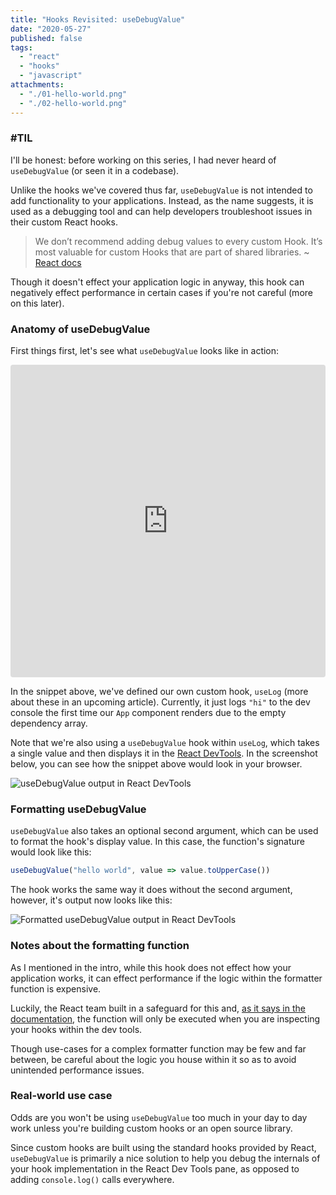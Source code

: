 ```yaml
---
title: "Hooks Revisited: useDebugValue"
date: "2020-05-27"
published: false
tags:
  - "react"
  - "hooks"
  - "javascript"
attachments:
  - "./01-hello-world.png"
  - "./02-hello-world.png"
---
```



### #TIL

I'll be honest: before working on this series, I had never heard of `useDebugValue` (or seen it in a codebase).

Unlike the hooks we've covered thus far, `useDebugValue` is not intended to add functionality to your applications. Instead, as the name suggests, it is used as a debugging tool and can help developers troubleshoot issues in their custom React hooks.

> We don’t recommend adding debug values to every custom Hook. It’s most valuable for custom Hooks that are part of shared libraries. ~ [React docs](https://reactjs.org/docs/hooks-reference.html#usedebugvalue)

Though it doesn't effect your application logic in anyway, this hook can negatively effect performance in certain cases if you're not careful (more on this later).

### Anatomy of useDebugValue

First things first, let's see what `useDebugValue` looks like in action:

<iframe src="https://codesandbox.io/embed/hooksusedebugvalue-ccnju?fontsize=14&hidenavigation=1&theme=dark&view=editor"
     style="width:100%; height:500px; border:0; border-radius: 4px; overflow:hidden;"
     title="hooks/useDebugValue"
     allow="accelerometer; ambient-light-sensor; camera; encrypted-media; geolocation; gyroscope; hid; microphone; midi; payment; usb; vr; xr-spatial-tracking"
     sandbox="allow-forms allow-modals allow-popups allow-presentation allow-same-origin allow-scripts"
   ></iframe>

In the snippet above, we've defined our own custom hook, `useLog` (more about these in an upcoming article). Currently, it just logs `"hi"` to the dev console the first time our `App` component renders due to the empty dependency array.

Note that we're also using a `useDebugValue` hook within `useLog`, which takes a single value and then displays it in the [React DevTools](https://github.com/facebook/react-devtools). In the screenshot below, you can see how the snippet above would look in your browser.

![useDebugValue output in React DevTools](./01-hello-world.png)

### Formatting useDebugValue

`useDebugValue` also takes an optional second argument, which can be used to format the hook's display value. In this case, the function's signature would look like this:

```javascript
useDebugValue("hello world", value => value.toUpperCase())
```

The hook works the same way it does without the second argument, however, it's output now looks like this:

![Formatted useDebugValue output in React DevTools](./02-hello-world.png)

### Notes about the formatting function

As I mentioned in the intro, while this hook does not effect how your application works, it can effect performance if the logic within the formatter function is expensive.

Luckily, the React team built in a safeguard for this and, [as it says in the documentation](https://reactjs.org/docs/hooks-reference.html#defer-formatting-debug-values), the function will only be executed when you are inspecting your hooks within the dev tools.

Though use-cases for a complex formatter function may be few and far between, be careful about the logic you house within it so as to avoid unintended performance issues.

### Real-world use case

Odds are you won't be using `useDebugValue` too much in your day to day work unless you're building custom hooks or an open source library.

Since custom hooks are built using the standard hooks provided by React, `useDebugValue` is primarily a nice solution to help you debug the internals of your hook implementation in the React Dev Tools pane, as opposed to adding `console.log()` calls everywhere.
